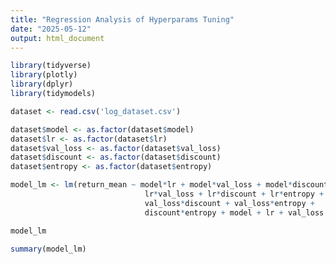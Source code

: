 ```yaml
---
title: "Regression Analysis of Hyperparams Tuning"
date: "2025-05-12"
output: html_document
---
```



```r
library(tidyverse)
library(plotly)
library(dplyr)
library(tidymodels)
```

```r
dataset <- read.csv('log_dataset.csv')
```


```r
dataset$model <- as.factor(dataset$model)
dataset$lr <- as.factor(dataset$lr)
dataset$val_loss <- as.factor(dataset$val_loss)
dataset$discount <- as.factor(dataset$discount)
dataset$entropy <- as.factor(dataset$entropy)
```

```r
model_lm <- lm(return_mean ~ model*lr + model*val_loss + model*discount + model*entropy +
                              lr*val_loss + lr*discount + lr*entropy + 
                              val_loss*discount + val_loss*entropy +
                              discount*entropy + model + lr + val_loss + discount + entropy, data=dataset)
```

```r
model_lm
```


```r
summary(model_lm)
```















